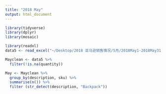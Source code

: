 ```yaml
---
title: "2018 May"
output: html_document
---
```


```r
library(tidyverse)
library(dplyr)
library(mosaic)
```

```r
library(readxl)
data5 <- read_excel("~/Desktop/2018 亚马逊销售情况/5月/2018May1-2018May31CTR.xlsx")
```

```r
Mayclean <- data5 %>%
  filter(!is.na(quantity))

May <- Mayclean %>%
  group_by(description, sku) %>%
  summarise(n()) %>%
  filter (str_detect(description, "Backpack"))
```
